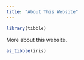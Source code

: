 ```yaml
---
title: "About This Website"
---
```


```r
library(tibble)
```

More about this website.

```r
as_tibble(iris)
```
